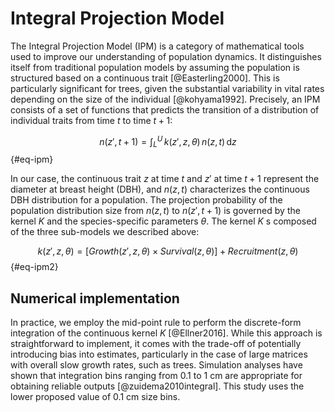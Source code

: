 # Integral Projection Model {#sec-ipm_description}

The Integral Projection Model (IPM) is a category of mathematical tools used to improve our understanding of population dynamics.
It distinguishes itself from traditional population models by assuming the population is structured based on a continuous trait [@Easterling2000].
This is particularly significant for trees, given the substantial variability in vital rates depending on the size of the individual [@kohyama1992].
Precisely, an IPM consists of a set of functions that predicts the transition of a distribution of individual traits from time $t$ to time $t+1$:

$$
n(z', t + 1) = \int_{L}^{U} \, k(z', z, \theta)\, n(z, t)\, \mathrm{d}z
$${#eq-ipm}

In our case, the continuous trait $z$ at time $t$ and $z'$ at time $t+1$ represent the diameter at breast height (DBH), and $n(z, t)$ characterizes the continuous DBH distribution for a population.
The projection probability of the population distribution size from $n(z, t)$ to $n(z', t+1)$ is governed by the kernel $K$ and the species-specific parameters $\theta$. The kernel $K$ s composed of the three sub-models we described above:

$$
k(z', z, \theta) = [Growth(z', z, \theta) \times Survival(z, \theta)] + Recruitment(z, \theta)
$${#eq-ipm2}


## Numerical implementation

In practice, we employ the mid-point rule to perform the discrete-form integration of the continuous kernel $K$ [@Ellner2016].
While this approach is straightforward to implement, it comes with the trade-off of potentially introducing bias into estimates, particularly in the case of large matrices with overall slow growth rates, such as trees.
Simulation analyses have shown that integration bins ranging from 0.1 to 1 cm are appropriate for obtaining reliable outputs [@zuidema2010integral].
This study uses the lower proposed value of 0.1 cm size bins.

